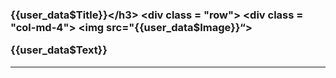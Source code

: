 <h3>{{user_data$Title}}</h3>
<div class = "row">
<div class = "col-md-4">
<img src="{{user_data$Image}}">
</div>
<div class = "col-md-8">
<p>{{user_data$Text}}</p>
</div>
</div>
<hr>